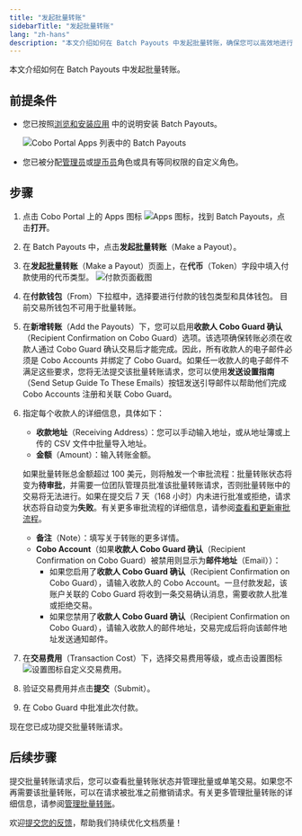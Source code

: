 ```yaml
---
title: "发起批量转账"
sidebarTitle: "发起批量转账"
lang: "zh-hans"
description: "本文介绍如何在 Batch Payouts 中发起批量转账，确保您可以高效地进行多笔支付。"
---
```


本文介绍如何在 Batch Payouts 中发起批量转账。

## 前提条件

- 您已按照[浏览和安装应用](/cn/portal/portal-apps/browse-and-install) 中的说明安装 Batch Payouts。

    <img src="/cn/images/portal-apps/batch-payouts/set-up.png" className="screenshot_full_screen" alt="Cobo Portal Apps 列表中的 Batch Payouts" />

- 您已被分配[管理员](/cn/portal/organization/roles-and-permissions)或[提币员](/cn/portal/organization/roles-and-permissions)角色或具有等同权限的自定义角色。

## 步骤

1. 点击 Cobo Portal 上的 Apps 图标 <img src="/en/images/common/icon_apps.svg" className="icon" alt="Apps 图标" />，找到 Batch Payouts，点击**打开**。
2. 在 Batch Payouts 中，点击**发起批量转账**（Make a Payout）。
3. 在**发起批量转账**（Make a Payout）页面上，在**代币**（Token）字段中填入付款使用的代币类型。
    <img src="/en/images/portal-apps/batch-payouts/make_payout.png" className="screenshot_full_screen" alt="付款页面截图" />
4. 在**付款钱包**（From）下拉框中，选择要进行付款的钱包类型和具体钱包。
    <Note>目前交易所钱包不可用于批量转账。</Note>
5. 在**新增转账**（Add the Payouts）下，您可以启用**收款人 Cobo Guard 确认**（Recipient Confirmation on Cobo Guard）选项。该选项确保转账必须在收款人通过 Cobo Guard 确认交易后才能完成。因此，所有收款人的电子邮件必须是 Cobo Accounts 并绑定了 Cobo Guard。如果任一收款人的电子邮件不满足这些要求，您将无法提交该批量转账请求，您可以使用**发送设置指南**（Send Setup Guide To These Emails）按钮发送引导邮件以帮助他们完成 Cobo Accounts 注册和关联 Cobo Guard。
6. 指定每个收款人的详细信息，具体如下：
   - **收款地址**（Receiving Address）：您可以手动输入地址，或从地址簿或上传的 CSV 文件中批量导入地址。
   - **金额**（Amount）：输入转账金额。

    <Note>如果批量转账总金额超过 100 美元，则将触发一个审批流程：批量转账状态将变为**待审批**，并需要一位团队管理员批准该批量转账请求，否则批量转账中的交易将无法进行。如果在提交后 7 天（168 小时）内未进行批准或拒绝，请求状态将自动变为**失败**。有关更多审批流程的详细信息，请参阅[查看和更新审批流程](/cn/portal/portal-apps/workflow)。</Note>

   - **备注**（Note）：填写关于转账的更多详情。
   - **Cobo Account**（如果**收款人 Cobo Guard 确认**（Recipient Confirmation on Cobo Guard）被禁用则显示为**邮件地址**（Email））：
     - 如果您启用了**收款人 Cobo Guard 确认**（Recipient Confirmation on Cobo Guard），请输入收款人的 Cobo Account。一旦付款发起，该账户关联的 Cobo Guard 将收到一条交易确认消息，需要收款人批准或拒绝交易。
     - 如果您禁用了**收款人 Cobo Guard 确认**（Recipient Confirmation on Cobo Guard），请输入收款人的邮件地址，交易完成后将向该邮件地址发送通知邮件。
7. 在**交易费用**（Transaction Cost）下，选择交易费用等级，或点击设置图标 <img src="/en/images/common/icon_advanced.svg" className="icon" alt="设置图标" />自定义交易费用。
8. 验证交易费用并点击**提交**（Submit）。
9. 在 Cobo Guard 中批准此次付款。

现在您已成功提交批量转账请求。

## 后续步骤

提交批量转账请求后，您可以查看批量转账状态并管理批量或单笔交易。如果您不再需要该批量转账，可以在请求被批准之前撤销请求。有关更多管理批量转账的详细信息，请参阅[管理批量转账](/cn/apps/batch-payouts/manage-payouts)。

<Tip>欢迎[提交您的反馈](https://forms.zohopublic.com/cobo/form/DocumentFeedbackForm/formperma/QvLOhxJv1_JMsJ-1dleZ8Itb_7rzN-LtgvsDdxosoVI?referrername=manuals)，帮助我们持续优化文档质量！</Tip>